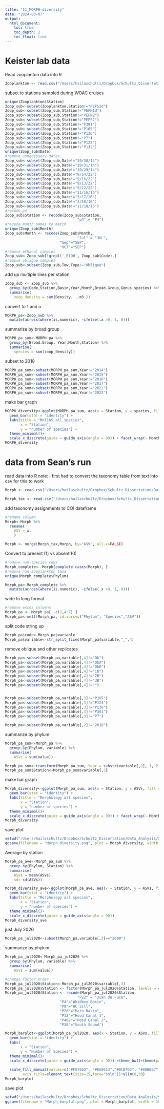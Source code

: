 ```yaml
---
title: "11_MORPH-diversity"
date: "2024-03-07"
output:
  html_document:
    toc: true
    toc_depth: 2
    toc_float: true
---
```


# Keister lab data

Read zooplanton data into R
```r
Zooplankton <- read.csv("/Users/hailaschultz/Dropbox/Schultz_Dissertation/Data_Analysis/Schultz_dissertation-2/data/WOAC_Species_Densities_2014-2022.csv")
```

subset to stations sampled during WOAC cruises
```r
unique(Zooplankton$Station)
Zoop_sub<-subset(Zooplankton,Station!="PEFS1d")
Zoop_sub<-subset(Zoop_sub,Station!="PEFN1d")
Zoop_sub<-subset(Zoop_sub,Station!="PEFN2")
Zoop_sub<-subset(Zoop_sub,Station!="PEFS2")
Zoop_sub<-subset(Zoop_sub,Station!="P381")
Zoop_sub<-subset(Zoop_sub,Station!="P105")
Zoop_sub<-subset(Zoop_sub,Station!="P136")
Zoop_sub<-subset(Zoop_sub,Station!="P7")
Zoop_sub<-subset(Zoop_sub,Station!="P123")
Zoop_sub<-subset(Zoop_sub,Station!="P132")
unique(Zoop_sub$Date)
#remove unnecessary dates
Zoop_sub<-subset(Zoop_sub,Date!="10/30/14")
Zoop_sub<-subset(Zoop_sub,Date!="10/31/14")
Zoop_sub<-subset(Zoop_sub,Date!="10/29/14")
Zoop_sub<-subset(Zoop_sub,Date!="9/14/22")
Zoop_sub<-subset(Zoop_sub,Date!="9/16/22")
Zoop_sub<-subset(Zoop_sub,Date!="9/13/22")
Zoop_sub<-subset(Zoop_sub,Date!="9/12/22")
Zoop_sub<-subset(Zoop_sub,Date!="11/16/15")
Zoop_sub<-subset(Zoop_sub,Date!="3/17/16")
Zoop_sub<-subset(Zoop_sub,Date!="3/18/16")
Zoop_sub<-subset(Zoop_sub,Date!="11/18/15")
#recode p4
Zoop_sub$Station <- recode(Zoop_sub$Station, 
                                 "p4" = "P4")
#recode month names to match
unique(Zoop_sub$Month)
Zoop_sub$Month <- recode(Zoop_sub$Month, 
                                 "Jul" = "JUL",
                         "Sep"="SEP",
                         "OCT"="SEP")
#remove ethanol samples
Zoop_sub<-Zoop_sub[!grepl('_EtOH', Zoop_sub$Code),]
#remove oblique samples
Zoop_sub<-subset(Zoop_sub,Tow.Type!="Oblique")
```

add up multiple lines per station
```r
Zoop_sub <- Zoop_sub %>%
  group_by(Code,Station,Basin,Year,Month,Broad.Group,Genus.species) %>%
  summarise(
    zoop_density = sum(Density....m3.))
```

convert to 1 and o
```r
MORPH_pa<-Zoop_sub %>%
  mutate(across(where(is.numeric), ~ifelse(.x >0, 1, 0)))
```

summarize by broad group
```r
MORPH_pa_sum<-MORPH_pa %>%
  group_by(Broad.Group, Year,Month,Station) %>%
  summarise(
    species = sum(zoop_density))
```

subset to 2018
```r
MORPH_pa_sum<-subset(MORPH_pa_sum,Year!="2014")
MORPH_pa_sum<-subset(MORPH_pa_sum,Year!="2015")
MORPH_pa_sum<-subset(MORPH_pa_sum,Year!="2016")
MORPH_pa_sum<-subset(MORPH_pa_sum,Year!="2017")
MORPH_pa_sum<-subset(MORPH_pa_sum,Year!="2021")
MORPH_pa_sum<-subset(MORPH_pa_sum,Year!="2022")
```


make bar graph
```r
MORPH_diversity<-ggplot(MORPH_pa_sum, aes(x = Station, y = species, fill = Broad.Group)) +
  geom_bar(stat = "identity") +
  labs(title = "Mol16S all species",
       x = "Station",
       y = "number of species") +
  theme_minimal()+
  scale_x_discrete(guide = guide_axis(angle = 90)) + facet_wrap(~ Month*Year)
MORPH_diversity
```


# data from Sean's run
read data into R
note: I first had to convert the taxonomy table from text into csv for this to work
```r
Morph <- read.csv("/Users/hailaschultz/Dropbox/Schultz_Dissertation/Data_Analysis/Schultz_dissertation-2/data/Barcode_2018-2020/ASV_count_tables/Morphdensity_ASVs_counts.tsv", sep = "\t")

Morph_tax <- read.csv("/Users/hailaschultz/Dropbox/Schultz_Dissertation/Data_Analysis/Schultz_dissertation-2/data/Barcode_2018-2020/ASV2Taxonomy_Tables/morphology_asvTaxonomyTable.csv")
```

add taxonomy assignments to COI dataframe
```r
#rename column
Morph<-Morph %>% 
  rename(
    ASV = x,
    )

Morph <- merge(Morph_tax,Morph, by="ASV", all.x=FALSE)
```


Convert to present (1) vs absent (0)
```r
#remove non-species rows
Morph_complete<- Morph[complete.cases(Morph), ]
#remove non-zooplankton taxa
unique(Morph_complete$Phylum)

Morph_pa<-Morph_complete %>%
  mutate(across(where(is.numeric), ~ifelse(.x >0, 1, 0)))

```

wide to long format
```r
#remove exces columns
Morph_pa <- Morph_pa[ -c(2,4:7) ]
Morph_pa<-melt(Morph_pa, id.vars=c("Phylum", "Species","ASV"))
```
split code string up
```r
Morph_pa$code<-Morph_pa$variable
Morph_pa$variable<-str_split_fixed(Morph_pa$variable,"_",4)
```
remove oblique and other replicates
```r
Morph_pa<-subset(Morph_pa,variable[,4]!="Ob")
Morph_pa<-subset(Morph_pa,variable[,4]!="ObA")
Morph_pa<-subset(Morph_pa,variable[,4]!="ObB")
Morph_pa<-subset(Morph_pa,variable[,4]!="1B")
Morph_pa<-subset(Morph_pa,variable[,4]!="2B")
Morph_pa<-subset(Morph_pa,variable[,4]!="3B")
Morph_pa<-subset(Morph_pa,variable[,4]!="")


Morph_pa<-subset(Morph_pa,variable[,3]!="P105")
Morph_pa<-subset(Morph_pa,variable[,3]!="P123")
Morph_pa<-subset(Morph_pa,variable[,3]!="P136")
Morph_pa<-subset(Morph_pa,variable[,3]!="P381")
Morph_pa<-subset(Morph_pa,variable[,3]!="P7")

Morph_pa<-subset(Morph_pa,variable[,2]!="2010")
```

summarize by phylum
```r
Morph_pa_sum<-Morph_pa %>%
  group_by(Phylum, variable) %>%
  summarise(
    ASVs = sum(value))
```
```r
Morph_pa_sum<-transform(Morph_pa_sum, Year = substr(variable[,2], 1, 2), Month = substr(variable[,2], 3, 4))
Morph_pa_sum$Station<-Morph_pa_sum$variable[,3]
```


make bar graph
```r
Morph_diversity<-ggplot(Morph_pa_sum, aes(x = Station, y = ASVs, fill = Phylum)) +
  geom_bar(stat = "identity") +
  labs(title = "Morphology all species",
       x = "Station",
       y = "number of species") +
  theme_minimal()+
  scale_x_discrete(guide = guide_axis(angle = 90)) + facet_wrap(~ Month*Year)
Morph_diversity
```

save plot
```r
setwd("/Users/hailaschultz/Dropbox/Schultz_Dissertation/Data_Analysis/Schultz_dissertation-2/figures")
ggsave(filename = "Morph_diversity.png", plot = Morph_diversity, width = 10, height = 8, device='png', dpi=700)
```


Average by station

```r
Morph_pa_ave<-Morph_pa_sum %>%
  group_by(Phylum, Station) %>%
  summarise(
    ASVs = mean(ASVs),
    sd= sd(ASVs))
```
```r
Morph_diversity_ave<-ggplot(Morph_pa_ave, aes(x = Station, y = ASVs, fill = Phylum)) +
  geom_bar(stat = "identity") +
  labs(title = "Morphology all species",
       x = "Station",
       y = "number of species") +
  theme_minimal()+
  scale_x_discrete(guide = guide_axis(angle = 90)) 
Morph_diversity_ave
```
just July 2020
```r
Morph_pa_jul2020<-subset(Morph_pa,variable[,2]=="2009")
```
summarize by phylum
```r
Morph_pa_jul2020<-Morph_pa_jul2020 %>%
  group_by(Phylum, variable) %>%
  summarise(
    ASVs = sum(value))
```
```r
#change factor order
Morph_pa_jul2020$Station<-Morph_pa_jul2020$variable[,3]
Morph_pa_jul2020$Station <- factor(Morph_pa_jul2020$Station, levels = c("P22", "P4", "P8","P28","P12","P402","P38"))
Morph_pa_jul2020$Station <- recode(Morph_pa_jul2020$Station, 
                                 "P22" = "Juan de Fuca",
                         "P4"="Whidbey Basin",
                         "P8"="HC Sill",
                         "P28"="Main Basin",
                         "P12"="Hood Canal 1",
                         "P402"="Hood Canal 2",
                         "P38"="South Sound")

Morph_barplot<-ggplot(Morph_pa_jul2020, aes(x = Station, y = ASVs, fill = Phylum)) +
  geom_bar(stat = "identity") +
  labs(
       x = "Station",
       y = "Number of Species") +
  theme_minimal()+
  scale_x_discrete(guide = guide_axis(angle = 90)) +theme_bw()+theme(panel.grid.major = element_blank(),
                                                                                           panel.grid.minor = element_blank(), axis.line = element_line(colour = "black"))+ scale_colour_manual(values=c("#F8766D", "#E68613","#0CB702", "#00BE67","#00BFC4")) +
  scale_fill_manual(values=c("#F8766D", "#E68613","#0CB702", "#00BE67","#00BFC4"))+theme(axis.text=element_text(size=15),
        axis.title=element_text(size=15,face="bold"))+ylim(0,50)
Morph_barplot
```

save plot
```r
setwd("/Users/hailaschultz/Dropbox/Schultz_Dissertation/Data_Analysis/Schultz_dissertation-2/figures")
ggsave(filename = "Morph_barplot.png", plot = Morph_barplot, width = 10, height = 8, device='png', dpi=700)
```